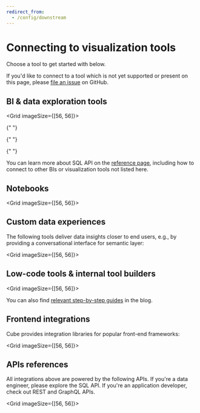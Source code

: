 ```yaml
---
redirect_from:
  - /config/downstream
---
```


# Connecting to visualization tools

Choose a tool to get started with below.

<InfoBox>

If you'd like to connect to a tool which is not yet supported or present on this
page, please [file an issue](https://github.com/cube-js/cube/issues) on GitHub.

</InfoBox>

## BI & data exploration tools

<Grid imageSize={[56, 56]}>
  <GridItem
 url="downstream/superset"
 imageUrl="https://static.cube.dev/icons/superset.svg"
 title="Superset / Preset"
/>

{" "}
<GridItem
  url="downstream/tableau"
  imageUrl="https://static.cube.dev/icons/tableau.svg"
  title="Tableau"
/>

{" "}
<GridItem
  url="downstream/powerbi"
  imageUrl="https://static.cube.dev/icons/powerbi.svg"
  title="Power BI"
/>

{" "}
<GridItem
  url="downstream/metabase"
  imageUrl="https://static.cube.dev/icons/metabase.svg"
  title="Metabase"
/>

  <GridItem
 url="downstream/thoughtspot"
 imageUrl="https://static.cube.dev/icons/thoughtspot.svg"
 title="Thoughtspot"
/>
</Grid>

You can learn more about SQL API on the
[reference page](/product/api-sql/overview), including how to connect to other
BIs or visualization tools not listed here.

## Notebooks

<Grid imageSize={[56, 56]}>
  <GridItem
    url="downstream/hex"
    imageUrl="https://static.cube.dev/icons/hex.svg"
    title="Hex"
  />
  <GridItem
    url="downstream/deepnote"
    imageUrl="https://static.cube.dev/icons/deepnote.svg"
    title="Deepnote"
  />
  <GridItem
    url="downstream/observable"
    imageUrl="https://static.cube.dev/icons/observable.svg"
    title="Observable"
  />
  <GridItem
    url="downstream/jupyter"
    imageUrl="https://static.cube.dev/icons/jupyter.svg"
    title="Jupyter"
  />
  <GridItem
    url="downstream/streamlit"
    imageUrl="https://static.cube.dev/icons/streamlit.svg"
    title="Streamlit"
  />
</Grid>

## Custom data experiences

The following tools deliver data insights closer to end users, e.g., by
providing a conversational interface for semantic layer:

<Grid imageSize={[56, 56]}>
  <GridItem
    url="downstream/delphi"
    imageUrl="https://static.cube.dev/icons/delphi.svg"
    title="Delphi"
  />
</Grid>

## Low-code tools & internal tool builders

<Grid imageSize={[56, 56]}>
  <GridItem
    url="downstream/appsmith"
    imageUrl="https://static.cube.dev/icons/appsmith.svg"
    title="Appsmith"
  />
  <GridItem
    url="downstream/retool"
    imageUrl="https://static.cube.dev/icons/retool.svg"
    title="Retool"
  />
  <GridItem
    url="downstream/bubble"
    imageUrl="https://static.cube.dev/icons/bubble.svg"
    title="Bubble"
  />
  <GridItem
    url="downstream/budibase"
    imageUrl="https://static.cube.dev/icons/budibase.svg"
    title="Budibase"
  />
</Grid>

You can also find <a href="https://cube.dev/blog/category/low-code">relevant
step-by-step guides</a> in the blog.

## Frontend integrations

Cube provides integration libraries for popular front-end frameworks:

<Grid imageSize={[56, 56]}>
  <GridItem
    url="../frontend-introduction/react"
    imageUrl="https://static.cube.dev/icons/react.svg"
    title="React"
  />
  <GridItem
    url="../frontend-introduction/vue"
    imageUrl="https://static.cube.dev/icons/vue.svg"
    title="Vue"
  />
  <GridItem
    url="../frontend-introduction/angular"
    imageUrl="https://static.cube.dev/icons/angular.svg"
    title="Angular"
  />
</Grid>

## APIs references

All integrations above are powered by the following APIs. If you're a data
engineer, please explore the SQL API. If you're an application developer, check
out REST and GraphQL APIs.

<Grid imageSize={[56, 56]}>
  <GridItem
    url="../backend/sql"
    imageUrl="https://raw.githubusercontent.com/cube-js/cube.js/master/docs/static/icons/sql.svg"
    title="SQL API"
  />
  <GridItem
    url="../rest-api"
    imageUrl="https://raw.githubusercontent.com/cube-js/cube.js/master/docs/static/icons/rest.svg"
    title="REST API"
  />
  <GridItem
    url="../backend/graphql"
    imageUrl="https://raw.githubusercontent.com/cube-js/cube.js/master/docs/static/icons/graphql.svg"
    title="GraphQL API"
  />
</Grid>
